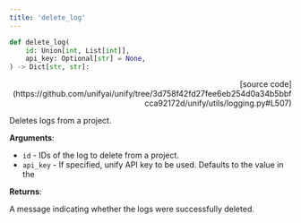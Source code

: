 ```yaml
---
title: 'delete_log'
---
```


```python
def delete_log(
    id: Union[int, List[int]],
    api_key: Optional[str] = None,
) -> Dict[str, str]:
```

<p align="right">[source code](https://github.com/unifyai/unify/tree/3d758f42fd27fee6eb254d0a34b5bbfcca92172d/unify/utils/logging.py#L507)</p>

Deletes logs from a project.

**Arguments**:

- `id` - IDs of the log to delete from a project.
- `api_key` - If specified, unify API key to be used. Defaults to the value in the



**Returns**:

A message indicating whether the logs were successfully deleted.